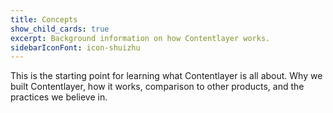 ```yaml
---
title: Concepts
show_child_cards: true
excerpt: Background information on how Contentlayer works.
sidebarIconFont: icon-shuizhu
---
```


This is the starting point for learning what Contentlayer is all about. Why we built Contentlayer, how it works, comparison to other products, and the practices we believe in.
